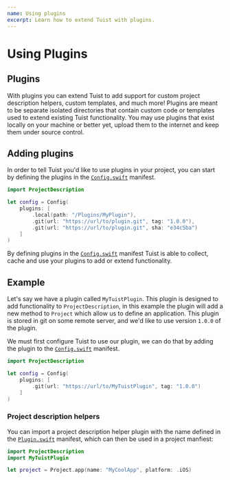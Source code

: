 ```yaml
---
name: Using plugins
excerpt: Learn how to extend Tuist with plugins.
---
```


# Using Plugins

## Plugins

With plugins you can extend Tuist to add support for custom project description helpers, custom templates, and much more!
Plugins are meant to be separate isolated directories that contain custom code or templates used to extend existing Tuist functionality. 
You may use plugins that exist locally on your machine or better yet, upload them to the internet and keep them under source control.

## Adding plugins

In order to tell Tuist you'd like to use plugins in your project, you can start by defining the plugins in the [`Config.swift`](/docs/usage/config/) manifest.

```swift
import ProjectDescription

let config = Config(
    plugins: [
        .local(path: "/Plugins/MyPlugin"),
        .git(url: "https://url/to/plugin.git", tag: "1.0.0"),
        .git(url: "https://url/to/plugin.git", sha: "e34c5ba")
    ]
)
```

By defining plugins in the [`Config.swift`](/docs/usage/config/) manifest Tuist is able to collect, cache and use your plugins to add or extend functionality.

## Example

Let's say we have a plugin called `MyTuistPlugin`. This plugin is designed to add functionality to `ProjectDescription`, in this example the plugin will add a new method to `Project` which allow us to define an application.
This plugin is stored in git on some remote server, and we'd like to use version `1.0.0` of the plugin.

We must first configure Tuist to use our plugin, we can do that by adding the plugin to the [`Config.swift`](/docs/usage/config/) manifest.

```swift
import ProjectDescription

let config = Config(
    plugins: [
        .git(url: "https://url/to/MyTuistPlugin", tag: "1.0.0")
    ]
)
```

### Project description helpers

You can import a project description helper plugin with the name defined in the [`Plugin.swift`](/docs/plugins/creating-plugins/) manifest, which can then be used in a project manfiest:

```swift
import ProjectDescription
import MyTuistPlugin

let project = Project.app(name: "MyCoolApp", platform: .iOS)
```
